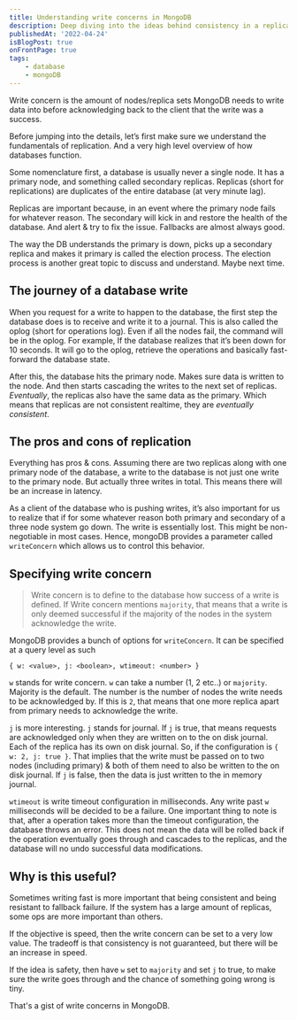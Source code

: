 ```yaml
---
title: Understanding write concerns in MongoDB
description: Deep diving into the ideas behind consistency in a replicated system
publishedAt: '2022-04-24'
isBlogPost: true
onFrontPage: true
tags:
    - database
    - mongoDB
---
```


Write concern is the amount of nodes/replica sets MongoDB needs to write data into before acknowledging back to the client that the write was a success.

Before jumping into the details, let’s first make sure we understand the fundamentals of replication. And a very high level overview of how databases function.

Some nomenclature first, a database is usually never a single node. It has a primary node, and something called secondary replicas. Replicas (short for replications) are duplicates of the entire database (at very minute lag).

Replicas are important because, in an event where the primary node fails for whatever reason. The secondary will kick in and restore the health of the database. And alert & try to fix the issue. Fallbacks are almost always good.

The way the DB understands the primary is down, picks up a secondary replica and makes it primary is called the election process. The election process is another great topic to discuss and understand. Maybe next time.

## The journey of a database write

When you request for a write to happen to the database, the first step the database does is to receive and write it to a journal. This is also called the oplog (short for operations log). Even if all the nodes fail, the command will be in the oplog. For example, If the database realizes that it’s been down for 10 seconds. It will go to the oplog, retrieve the operations and basically fast-forward the database state.

After this, the database hits the primary node. Makes sure data is written to the node. And then starts cascading the writes to the next set of replicas. _Eventually_, the replicas also have the same data as the primary. Which means that replicas are not consistent realtime, they are _eventually consistent_.

## The pros and cons of replication

Everything has pros & cons. Assuming there are two replicas along with one primary node of the database, a write to the database is not just one write to the primary node. But actually three writes in total. This means there will be an increase in latency.

As a client of the database who is pushing writes, it’s also important for us to realize that if for some whatever reason both primary and secondary of a three node system go down. The write is essentially lost. This might be non-negotiable in most cases. Hence, mongoDB provides a parameter called `writeConcern` which allows us to control this behavior.

## Specifying write concern

> Write concern is to define to the database how success of a write is defined. If Write concern mentions `majority`, that means that a write is only deemed successful if the majority of the nodes in the system acknowledge the write.

MongoDB provides a bunch of options for `writeConcern`. It can be specified at a query level as such

```
{ w: <value>, j: <boolean>, wtimeout: <number> }
```

`w` stands for write concern. `w` can take a number (1, 2 etc..) or `majority`. Majority is the default. The number is the number of nodes the write needs to be acknowledged by. If this is `2`, that means that one more replica apart from primary needs to acknowledge the write.

`j` is more interesting. `j` stands for journal. If `j` is true, that means requests are acknowledged only when they are written on to the on disk journal. Each of the replica has its own on disk journal.
So, if the configuration is `{ w: 2, j: true }`. That implies that the write must be passed on to two nodes (including primary) & both of them need to also be written to the on disk journal. If `j` is false, then the data is just written to the in memory journal.

`wtimeout` is write timeout configuration in milliseconds. Any write past `w` milliseconds will be decided to be a failure. One important thing to note is that, after a operation takes more than the timeout configuration, the database throws an error. This does not mean the data will be rolled back if the operation eventually goes through and cascades to the replicas, and the database will no undo successful data modifications.

## Why is this useful?

Sometimes writing fast is more important that being consistent and being resistant to fallback failure. If the system has a large amount of replicas, some ops are more important than others.

If the objective is speed, then the write concern can be set to a very low value. The tradeoff is that consistency is not guaranteed, but there will be an increase in speed.

If the idea is safety, then have `w` set to `majority` and set `j` to true, to make sure the write goes through and the chance of something going wrong is tiny.

That's a gist of write concerns in MongoDB.
